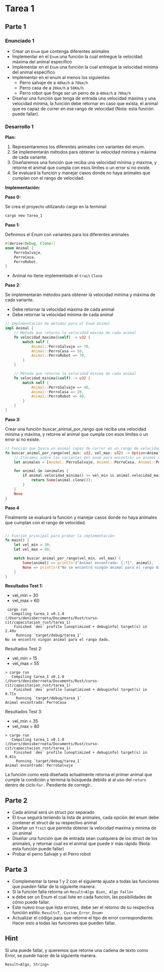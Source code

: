 
# Tarea 1 {.unnumbered}


## Parte 1


### Enunciado 1

- Crear un `Enum` que contenga diferentes animales
- Implementar en el `Enum` una función la cual entregue la velocidad máxima del animal específico
- Implementar en el `Enum` una función la cual entregue la velocidad mínima del animal específico
- Implementar en el enum al menos los siguientes:
    * Perro salvaje de a `40km/h` a `70km/h`
    * Perro casa de a `20km/h` a `50Km/h`
    * Perro robot que finge ser un perro de a `40km/h` a `70km/h`
- Diseñar una función que tenga de entrada una velocidad máxima y una velocidad mínima, la función debe retornar en caso que exista, el animal que es capaz de correr en ese rango de velocidad (Nota: esta función puede fallar).

### Desarrollo 1

**Plan:**

1. Representaremos los diferentes animales con variantes del enum.
2. Se implementarán métodos para obtener la velocidad mínima y máxima de cada variante.
3. Diseñaremos una función que reciba una velocidad mínima y máxima, y retorne el animal que cumpla con esos límites o un error si no existe.
4. Se evaluará la función y manejar casos donde no haya animales que cumplan con el rango de velocidad.
  
**Implementación:**

**Paso 0:**

Se crea el proyecto utilizando cargo en la terminal:

```bash
cargo new tarea_1
```

**Paso 1:**

Definimos el Enum con variantes para los diferentes animales

```rust
#[derive(Debug, Clone)]
enum Animal {
    PerroSalvaje,
    PerroCasa,
    PerroRobot,
}
```
* Animal no tiene implementado el `trait` `Clone`

**Paso 2:**

Se implementarán métodos para obtener la velocidad mínima y máxima de cada variante.

 - Debe retornar la velocidad máxima de cada animal
 - Debe retornar la velocidad mínima de cada animal


```rust
// Implementación de métodos para el Enum Animal
impl Animal {
    // Método que retorna la velocidad máxima de cada animal
    fn velocidad_maxima(&self) -> u32 {
        match self {
            Animal::PerroSalvaje => 70,
            Animal::PerroCasa => 50,
            Animal::PerroRobot => 70,
        }
    }

    // Método que retorna la velocidad mínima de cada animal
    fn velocidad_minima(&self) -> u32 {
        match self {
            Animal::PerroSalvaje => 40,
            Animal::PerroCasa => 20,
            Animal::PerroRobot => 40,
        }
    }
}
```

**Paso 3:**

Crear una función buscar_animal_por_rango que reciba una velocidad mínima y máxima, y retorne el animal que cumpla con esos límites o un error si no existe.
  

```rust
// Función que busca un animal capaz de correr en un rango de velocidad
fn buscar_animal_por_rango(vel_min: u32, vel_max: u32) -> Option<Animal> {
    // Iteramos sobre las variantes del enum para encontrar un animal que cumpla el rango
    let animales = [Animal::PerroSalvaje, Animal::PerroCasa, Animal::PerroRobot];

    for animal in &animales {
        if animal.velocidad_minima() >= vel_min && animal.velocidad_maxima() <= vel_max {
            return Some(animal.clone());
        }
    }
    None
}
```

**Paso 4**

Finalmente se evaluará la función y manejar casos donde no haya animales que cumplan con el rango de velocidad.




```rust

// Función principal para probar la implementación
fn main() {
    let vel_min = 30;
    let vel_max = 60;

    match buscar_animal_por_rango(vel_min, vel_max) {
        Some(animal) => println!("Animal encontrado: {:?}", animal),
        None => println!("No se encontró ningún animal para el rango dado."),
    }
}
```

**Resultados Test 1:**

- vel_min = 30
- vel_max = 60

```console
 cargo run
   Compiling tarea_1 v0.1.0 (/Users/denisberroeta/Documents/Rust/curso-cit/capacitacion_rust/tarea_1)
    Finished `dev` profile [unoptimized + debuginfo] target(s) in 2.49s
     Running `target/debug/tarea_1`
No se encontró ningún animal para el rango dado.
```

Resultados Test 2:

- vel_min = 15
- vel_max = 55

```console
> cargo run
   Compiling tarea_1 v0.1.0 (/Users/denisberroeta/Documents/Rust/curso-cit/capacitacion_rust/tarea_1)
    Finished `dev` profile [unoptimized + debuginfo] target(s) in 0.71s
     Running `target/debug/tarea_1`
Animal encontrado: PerroCasa
```

Resultados Test 3:

- vel_min = 35
- vel_max = 80

```console
> cargo run
   Compiling tarea_1 v0.1.0 (/Users/denisberroeta/Documents/Rust/curso-cit/capacitacion_rust/tarea_1)
    Finished `dev` profile [unoptimized + debuginfo] target(s) in 0.81s
     Running `target/debug/tarea_1`
Animal encontrado: PerroSalvaje
```

La función como está diseñada actualmente retorna el primer animal que cumple la condición y termina la búsqueda debido al al uso del `return` dentro de ciclo `For.` Pendiente de corregir..


## Parte 2


- Cada animal será un struct por separado
- El `Enum` seguirá teniendo la lista de animales, cada opción del enum debe contener el struct de su respectivo animal
- Diseñar un `Trait` que permita obtener la velocidad maxima y minima de un animal
- Diseñar una función que de entrada sean cualquiera de los struct de los animales, y retornar cual es el animal que puede ir más rápido (Nota: esta función puede fallar)
- Probar el perro Salvaje y el Perro robot

## Parte 3

- Complementar la tarea 1 y 2 con el siguiente ajuste a todas las funciones que pueden fallar de la siguiente manera.
- Si la función falla retorna un `Result<Algo Bien, Algo Falló>`
- `W` debe ser un Enum el cual liste en cada función, las posibilidades de cómo puede fallar.
- Este nuevo `Enum` que lista errores, debe ser el retorno de su respectiva función estilo: `Result<T, Custom_Error_Enum>`
- Actualizar el código para que retorne el tipo de error correspondiente.
Hacer esto a todas las funciones que pueden fallar.


::: {.callout-tip}
## Hint

Si una puede fallar, y queremos que retorne una cadena de texto como Error, se puede hacer de la siguiente manera.

`Result<Algo, String>`

:::
